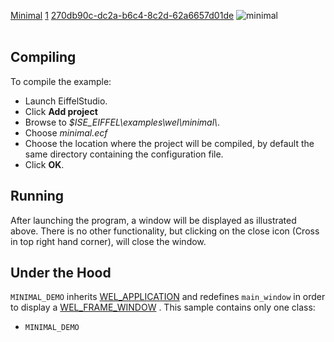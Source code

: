 [[Property:title|Minimal]]
[[Property:weight|1]]
[[Property:uuid|270db90c-dc2a-b6c4-8c2d-62a6657d01de]]
[[Image:minimal|minimal]]  <br/>
<br/>

==Compiling==

To compile the example: 
* Launch EiffelStudio. 
* Click '''Add project'''
* Browse to ''$ISE_EIFFEL\examples\wel\minimal\''. 
* Choose ''minimal.ecf''
* Choose the location where the project will be compiled, by default the same directory containing the configuration file. 
* Click '''OK'''. 

==Running==
After launching the program, a window will be displayed as illustrated above. There is no other functionality, but clicking on the close icon (Cross in top right hand corner), will close the window. 
==Under the Hood==
<code>MINIMAL_DEMO</code> inherits [[ref:libraries/wel/reference/wel_application_chart|WEL_APPLICATION]]  and redefines <code>main_window</code> in order to display a [[ref:libraries/wel/reference/wel_frame_window_chart|WEL_FRAME_WINDOW]] . 
This sample contains only one class: 
* <code>MINIMAL_DEMO</code>


{{seealso|<br/>
[[Tutorial Step 1|tutorial step 1]]  <br/>
[[ref:libraries/wel/reference/wel_frame_window_chart|WEL_FRAME_WINDOW]]  }}




